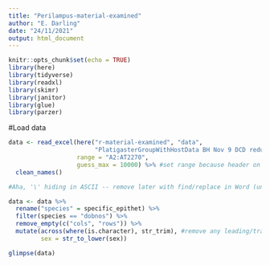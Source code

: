 ```yaml
---
title: "Perilampus-material-examined"
author: "E. Darling"
date: "24/11/2021"
output: html_document
---
```


```r
knitr::opts_chunk$set(echo = TRUE)
library(here)
library(tidyverse)
library(readxl)
library(skimr)
library(janitor)
library(glue)
library(parzer)
```

#Load data 

```r
data <- read_excel(here("r-material-examined", "data", 
                        "PlatigasterGroupWithHostData BH Nov 9 DCD reduce columns Nov 12 Emily test dobnos.xlsx"), 
                   range = "A2:AT2270", 
                   guess_max = 10000) %>% #set range because header on second row
  clean_names() 

#Aha, '\' hiding in ASCII -- remove later with find/replace in Word (until I have a better solution)

data <- data %>% 
  rename("species" = specific_epithet) %>% 
  filter(species == "dobnos") %>% 
  remove_empty(c("cols", "rows")) %>% 
  mutate(across(where(is.character), str_trim), #remove any leading/trailing whitespace
         sex = str_to_lower(sex)) 

glimpse(data)
```

